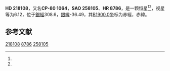{{Starbox begin
| name = HD 218108
}}
{{Starbox observe
| epoch = [[J2000.0|J2000.0]]
| constell = {{星座名待查}}<ref name=SIMBAD>{{cite web
 | url=http://simbad.u-strasbg.fr/simbad/sim-id?Ident=HR+8786
 | title=Pulsating variable Star
 | publisher=Centre de Données astronomiques de Strasbourg
 | work=SIMBAD
 | accessdate=2012-07-13
 | archive-date=2016-03-16
 | archive-url=https://web.archive.org/web/20160316165141/http://simbad.u-strasbg.fr/simbad/sim-id?Ident=HR+8786
 | dead-url=no
 }}</ref><ref name=DATA>{{cite web
 | url=http://vizier.u-strasbg.fr/viz-bin/VizieR-5?-out.add=.&-source=5050&-corr=PK=HR&-out.max=9999&HR=8786
 | title=VizieR Detailed Page
 | accessdate=2012-07-13
 | archive-date=2016-03-05
 | archive-url=https://web.archive.org/web/20160305082458/http://vizier.u-strasbg.fr/viz-bin/VizieR-5?-out.add=.&-source=5050&-corr=PK=HR&-out.max=9999&HR=8786
 | dead-url=no
 }}</ref>
| 星官 = 
| ra = {{RA|23|8|23.7}}<ref name=SIMBAD /><ref name=DATA />
| dec = {{DEC|-79|28|51}}<ref name=SIMBAD /><ref name=DATA />
| appmag_v = 6.12<ref name=SIMBAD /><ref name=DATA />
}}
{{Starbox character
| class = A3-4V<ref name=SIMBAD /><ref name=DATA />
| b-v = 0.14<ref name=SIMBAD /><ref name=DATA />
| u-b = 0.1<ref name=SIMBAD /><ref name=DATA />
| r-i = <ref name=SIMBAD /><ref name=DATA />
| variable = 
}}
{{Starbox astrometry
| radial_v = 0.1
| prop_mo_ra = -7
| parallax = 
| p_error = 
}}
{{Starbox catalog
| names =CP-80 1064，[[SAO星表|SAO]] 258105，[[HD星表|HD]] 218108，[[HR星表|HR]] 8786}}
{{Starbox reference |Simbad=HR+8786}}
{{Starbox end}}

'''HD 218108'''，又名'''CP-80 1064'''，'''SAO 258105'''、'''HR 8786'''，是一颗恒星<ref name=SIMBAD /><ref name=DATA />，视星等为6.12，位于[[銀道座標系|銀經]]308.6，[[銀道座標系|銀緯]]-36.49，其[[B1900.0|B1900.0]]坐标为赤經{{RA|23|0|15.3}}，赤緯{{DEC|-80|-36.49|13}}。

== 参考文献 ==
{{reflist}}

{{star-stub}}

[[Category:HD和HDE天體|218108]]
[[Category:HR天體|8786]]
[[Category:SAO天體|258105]]